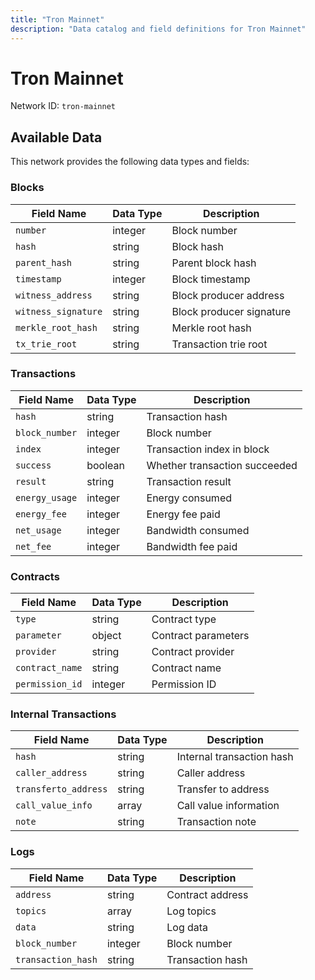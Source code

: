 ```yaml
---
title: "Tron Mainnet"
description: "Data catalog and field definitions for Tron Mainnet"
---
```


# Tron Mainnet

Network ID: `tron-mainnet`

## Available Data

This network provides the following data types and fields:

### Blocks

| Field Name | Data Type | Description |
|------------|-----------|-------------|
| `number` | integer | Block number |
| `hash` | string | Block hash |
| `parent_hash` | string | Parent block hash |
| `timestamp` | integer | Block timestamp |
| `witness_address` | string | Block producer address |
| `witness_signature` | string | Block producer signature |
| `merkle_root_hash` | string | Merkle root hash |
| `tx_trie_root` | string | Transaction trie root |

### Transactions

| Field Name | Data Type | Description |
|------------|-----------|-------------|
| `hash` | string | Transaction hash |
| `block_number` | integer | Block number |
| `index` | integer | Transaction index in block |
| `success` | boolean | Whether transaction succeeded |
| `result` | string | Transaction result |
| `energy_usage` | integer | Energy consumed |
| `energy_fee` | integer | Energy fee paid |
| `net_usage` | integer | Bandwidth consumed |
| `net_fee` | integer | Bandwidth fee paid |

### Contracts

| Field Name | Data Type | Description |
|------------|-----------|-------------|
| `type` | string | Contract type |
| `parameter` | object | Contract parameters |
| `provider` | string | Contract provider |
| `contract_name` | string | Contract name |
| `permission_id` | integer | Permission ID |

### Internal Transactions

| Field Name | Data Type | Description |
|------------|-----------|-------------|
| `hash` | string | Internal transaction hash |
| `caller_address` | string | Caller address |
| `transferto_address` | string | Transfer to address |
| `call_value_info` | array | Call value information |
| `note` | string | Transaction note |

### Logs

| Field Name | Data Type | Description |
|------------|-----------|-------------|
| `address` | string | Contract address |
| `topics` | array | Log topics |
| `data` | string | Log data |
| `block_number` | integer | Block number |
| `transaction_hash` | string | Transaction hash |
